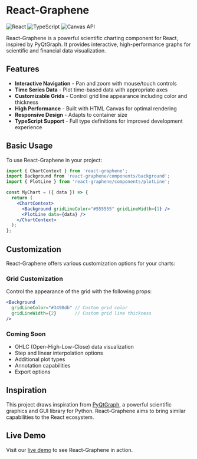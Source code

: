 
<Meta title="Introduction" />

# React-Graphene

<div className="badge-container" style={{ marginBottom: '20px' }}>
  <img src="https://img.shields.io/badge/React-61DAFB?style=for-the-badge&logo=react&logoColor=black" alt="React" />
  <img src="https://img.shields.io/badge/TypeScript-3178C6?style=for-the-badge&logo=typescript&logoColor=white" alt="TypeScript" />
  <img src="https://img.shields.io/badge/Canvas-API-brightgreen?style=for-the-badge" alt="Canvas API" />
</div>

React-Graphene is a powerful scientific charting component for React, inspired by PyQtGraph. It provides interactive, high-performance graphs for scientific and financial data visualization.

## Features

- **Interactive Navigation** - Pan and zoom with mouse/touch controls
- **Time Series Data** - Plot time-based data with appropriate axes
- **Customizable Grids** - Control grid line appearance including color and thickness
- **High Performance** - Built with HTML Canvas for optimal rendering
- **Responsive Design** - Adapts to container size
- **TypeScript Support** - Full type definitions for improved development experience

## Basic Usage

To use React-Graphene in your project:

```jsx
import { ChartContext } from 'react-graphene';
import Background from 'react-graphene/components/background';
import { PlotLine } from 'react-graphene/components/plotLine';

const MyChart = ({ data }) => {
  return (
    <ChartContext>
      <Background gridLineColor="#555555" gridLineWidth={1} />
      <PlotLine data={data} />
    </ChartContext>
  );
};
```

## Customization

React-Graphene offers various customization options for your charts:

### Grid Customization

Control the appearance of the grid with the following props:

```jsx
<Background 
  gridLineColor="#3498db" // Custom grid color
  gridLineWidth={2}       // Custom grid line thickness
/>
```

### Coming Soon

- OHLC (Open-High-Low-Close) data visualization
- Step and linear interpolation options
- Additional plot types
- Annotation capabilities
- Export options

## Inspiration

This project draws inspiration from [PyQtGraph](http://www.pyqtgraph.org/), a powerful scientific graphics and GUI library for Python. React-Graphene aims to bring similar capabilities to the React ecosystem.

## Live Demo

Visit our [live demo](https://derek-rein.github.io/react-graphene/) to see React-Graphene in action.